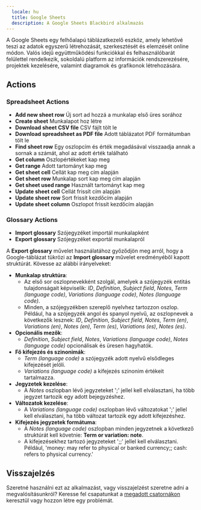 ```yaml
---
  locale: hu
  title: Google Sheets
  description: A Google Sheets Blackbird alkalmazás
---
```


<LinkCard title="Megtekintés a Github-on" target="_blank" href="https://github.com/bb-io/GoogleSheets" icon="github" />

A Google Sheets egy felhőalapú táblázatkezelő eszköz, amely lehetővé teszi az adatok egyszerű létrehozását, szerkesztését és elemzését online módon. Valós idejű együttműködési funkciókkal és felhasználóbarát felülettel rendelkezik, sokoldalú platform az információk rendszerezésére, projektek kezelésére, valamint diagramok és grafikonok létrehozására.

## Actions

### Spreadsheet Actions

- **Add new sheet row** Új sort ad hozzá a munkalap első üres sorához
- **Create sheet** Munkalapot hoz létre
- **Download sheet CSV file** CSV fájlt tölt le
- **Download spreadsheet as PDF file** Adott táblázatot PDF formátumban tölt le
- **Find sheet row** Egy oszlopcím és érték megadásával visszaadja annak a sornak a számát, ahol az adott érték található
- **Get column** Oszlopértékeket kap meg
- **Get range** Adott tartományt kap meg
- **Get sheet cell** Cellát kap meg cím alapján
- **Get sheet row** Munkalap sort kap meg cím alapján
- **Get sheet used range** Használt tartományt kap meg
- **Update sheet cell** Cellát frissít cím alapján
- **Update sheet row** Sort frissít kezdőcím alapján
- **Update sheet column** Oszlopot frissít kezdőcím alapján

### Glossary Actions

- **Import glossary** Szójegyzéket importál munkalapként
- **Export glossary** Szójegyzéket exportál munkalapról

A **Export glossary** művelet használatához győződjön meg arról, hogy a Google-táblázat tükrözi az **Import glossary** művelet eredményéből kapott struktúrát. Kövesse az alábbi irányelveket:

- **Munkalap struktúra**:
    - Az első sor oszlopnevekként szolgál, amelyek a szójegyzék entitás tulajdonságait képviselik: _ID_, _Definition_, _Subject field_, _Notes_, _Term (language code)_, _Variations (language code)_, _Notes (language code)_.
    - Minden, a szójegyzékben szereplő nyelvhez tartozzon oszlop. Például, ha a szójegyzék angol és spanyol nyelvű, az oszlopnevek a következők lesznek: _ID_, _Definition_, _Subject field_, _Notes_, _Term (en)_, _Variations (en)_, _Notes (en)_, _Term (es)_, _Variations (es)_, _Notes (es)_.
- **Opcionális mezők**:
    - _Definition_, _Subject field_, _Notes_, _Variations (language code)_, _Notes (language code)_ opcionálisak és üresen hagyhatók.
- **Fő kifejezés és szinonimák**:
    - _Term (language code)_ a szójegyzék adott nyelvű elsődleges kifejezését jelöli.
    - _Variations (language code)_ a kifejezés szinonim értékeit tartalmazza.
- **Jegyzetek kezelése**:
    - A _Notes_ oszlopban lévő jegyzeteket ';' jellel kell elválasztani, ha több jegyzet tartozik egy adott bejegyzéshez.
- **Változatok kezelése**:
    - A _Variations (language code)_ oszlopban lévő változatokat ';' jellel kell elválasztani, ha több változat tartozik egy adott kifejezéshez.
- **Kifejezés jegyzetek formátuma**:
    - A _Notes (language code)_ oszlopban minden jegyzetnek a következő struktúrát kell követnie: **Term or variation: note**.
    - A kifejezésekhez tartozó jegyzeteket ';;' jellel kell elválasztani. Például, 'money: may refer to physical or banked currency;; cash: refers to physical currency.'

## Visszajelzés

Szeretné használni ezt az alkalmazást, vagy visszajelzést szeretne adni a megvalósításunkról? Keresse fel csapatunkat a [megadott csatornákon](https://www.blackbird.io/) keresztül vagy hozzon létre egy problémát.